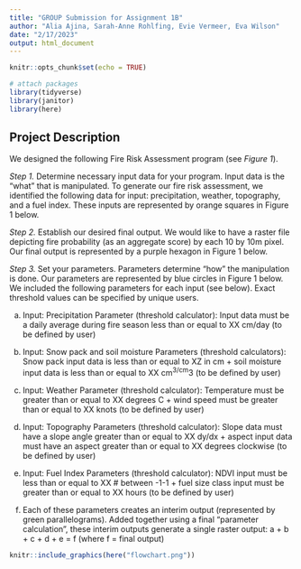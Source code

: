 ```yaml
---
title: "GROUP Submission for Assignment 1B"
author: "Alia Ajina, Sarah-Anne Rohlfing, Evie Vermeer, Eva Wilson"
date: "2/17/2023"
output: html_document
---
```


```r
knitr::opts_chunk$set(echo = TRUE)

# attach packages
library(tidyverse)
library(janitor)
library(here)
```

## Project Description

We designed the following Fire Risk Assessment program (see *Figure 1*).

*Step 1.* Determine necessary input data for your program. Input data is the "what" that is manipulated. To generate our fire risk assessment, we identified the following data for input: precipitation, weather, topography, and a fuel index. These inputs are represented by orange squares in Figure 1 below.

*Step 2.* Establish our desired final output. We would like to have a raster file depicting fire probability (as an aggregate score) by each 10 by 10m pixel. Our final output is represented by a purple hexagon in Figure 1 below. 

*Step 3.* Set your parameters. Parameters determine "how" the manipulation is done. Our parameters are represented by blue circles in Figure 1 below. We included the following parameters for each input (see below). Exact threshold values can be specified by unique users.

a. Input: Precipitation 
Parameter (threshold calculator): Input data must be a daily average during fire season less than or equal to XX cm/day (to be defined by user)

b. Input: Snow pack and soil moisture 
Parameters (threshold calculators): Snow pack input data is less than or equal to XZ in cm + soil moisture input data is less than or equal to XX cm^3/cm^3 (to be defined by user)

c. Input: Weather 
Parameter (threshold calculator): Temperature must be greater than or equal to XX degrees C + wind speed must be greater than or equal to XX knots (to be defined by user)  

d. Input: Topography 
Parameters (threshold calculator): Slope data must have a slope angle greater than or equal to XX dy/dx + aspect input data must have an aspect greater than or equal to XX degrees clockwise (to be defined by user)

e. Input: Fuel Index 
Parameters (threshold calculator): NDVI input must be less than or equal to XX # between -1-1 + fuel size class input must be greater than or equal to XX hours (to be defined by user)

f. Each of these parameters creates an interim output (represented by green parallelograms). Added together using a final "parameter calculation", these interim outputs generate a single raster output:
a + b + c + d + e = f (where f = final output)

```r
knitr::include_graphics(here("flowchart.png"))
```
